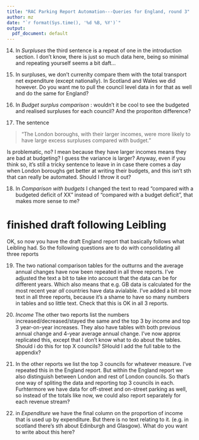 ```yaml
---
title: "RAC Parking Report Automation---Queries for England, round 3"
author: mz
date: "`r format(Sys.time(), '%d %B, %Y')`"
output:
  pdf_document: default
---
```

  
14. In *Surpluses* the third sentence is a repeat of one in the introduction section. I don't know, there is just so much data here, being so minimal and repeating yourself seems a bit daft...

15. In surpluses, we don't currenlty compare them with the total transport net expenditure (except nationally). In Scotland and Wales we did however. Do you want me to pull the council level data in for that as well and do the same for England?

16. In *Budget surplus comparison* : wouldn't it be cool to see the budgeted and realised surpluses for each council? And the proporiton difference?


17. The sentence 

> "The London boroughs, with their larger incomes, were more likely to have large excess surpluses compared with budget."

Is problematic, no? I mean  because they have larger incomes means they are bad at budgeting? I guess the variance is larger? Anyway, even if you think so, it's still a tricky sentence to leave in in case there comes a day when London boroughs get better at writing their budgets, and this isn't sth that can really be automated. Should I throw it out?

18. In *Comparison with budgets* I changed the text to read "compared with a budgeted deficit of XX" instead of "compared with a budget deficit", that makes more sense to me?


# finished draft following Leibling

OK, so now you have the draft England report that basically follows what Leibling had. So the following questions are to do with consolidating all three reports

19. The two  national comparison tables for the outturns and the average annual changes have now been repeated in all three reports. I've adjusted the text a bit to take into account that the data can be for different years. Which also means that e.g. GB data is calculated for the most recent year *all* countries have data avialable. I've added a bit more text in all three reports, because it's a shame to have so many numbers in tables and so little text. Check that this is OK in all 3 reports.

20. *Income* The other two reports list the numbers increased/decreased/stayed the same and the top 3 by income and top 3 year-on-year increases. They also have tables with both previous annual change and 4-year average annual change. I've now approx replicated this, except that I don't know what to do about the tables. Should i do this for top X councils? SHould I add the full table to the appendix?

21. In the other reports we list the top 3 councils for whatever measure. I've repeated this in the England report. But within the England report we also distinguish between London and rest of London councils. So that's one way of spliting the data and reporting top 3 councils in each. Furhtermore we have data for off-street and on-street parking as well, so instead of the totals like now, we could also report separately for each revenue stream?


22. in *Expenditure* we have the final column on the proportion of income that is used up by expenditure. But there is no text relating to it. (e.g. in scotland there's sth about Edinburgh and Glasgow). What do you want to write about this here?




